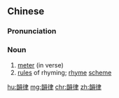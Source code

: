 {{also|韵律}}
==Chinese==
{{zh-forms|s=韵律}}

===Pronunciation===
{{zh-pron
|m=yùnlǜ
|c=wan5 leot6
|mn=qz,tw,xm,zz:ūn-lu̍t
|cat=n
}}

===Noun===
{{zh-noun}}

# [[meter]] (in verse)
# [[rule]]s of rhyming; [[rhyme]] [[scheme]]

[[hu:韻律]]
[[mg:韻律]]
[[chr:韻律]]
[[zh:韻律]]